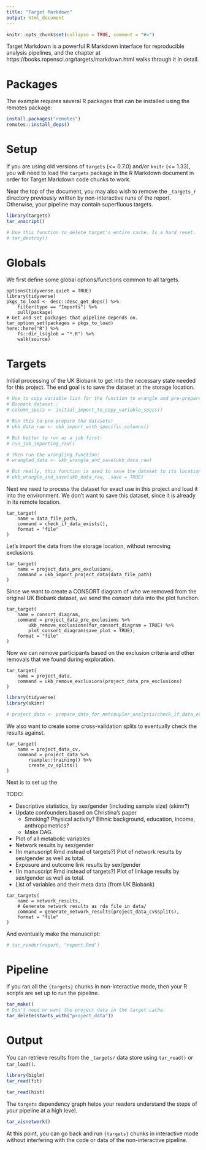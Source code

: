```yaml
---
title: "Target Markdown"
output: html_document
---
```


```r
knitr::opts_chunk$set(collapse = TRUE, comment = "#>")
```

Target Markdown is a powerful R Markdown interface for reproducible analysis
pipelines, and the chapter at https://books.ropensci.org/targets/markdown.html
walks through it in detail. 

# Packages

The example requires several R packages that can be installed using the remotes package:

```r
install.packages("remotes")
remotes::install_deps()
```

# Setup

If you are using old versions of `targets` (<= 0.7.0) and/or `knitr` (<= 1.33),
you will need to load the `targets` package in the R Markdown document in order
for Target Markdown code chunks to work.

Near the top of the document, you may also wish to remove the `_targets_r`
directory previously written by non-interactive runs of the report. Otherwise,
your pipeline may contain superfluous targets.

```r
library(targets)
tar_unscript()

# Use this function to delete target's entire cache. Is a hard reset.
# tar_destroy()
```

# Globals

We first define some global options/functions common to all targets.

```targets
options(tidyverse.quiet = TRUE)
library(tidyverse)
pkgs_to_load <- desc::desc_get_deps() %>% 
    filter(type == "Imports") %>% 
    pull(package)
# Get and set packages that pipeline depends on.
tar_option_set(packages = pkgs_to_load)
here::here("R") %>% 
    fs::dir_ls(glob = "*.R") %>% 
    walk(source)
```

# Targets

Initial processing of the UK Biobank to get into the necessary state needed for
this project. The end goal is to save the dataset at the storage location.

```r
# Use to copy variable list for the function to wrangle and pre-prepare the UK
# Biobank dataset.:
# column_specs <- initial_import_to_copy_variable_specs()

# Run this to pre-prepare the datasets:
# ukb_data_raw <- ukb_import_with_specific_columns()

# But better to run as a job first:
# run_job_importing_raw()

# Then run the wrangling function:
# wrangled_data <- ukb_wrangle_and_save(ukb_data_raw)

# But really, this function is used to save the dataset to its location:
# ukb_wrangle_and_save(ukb_data_raw, .save = TRUE)
```

Next we need to process the dataset for exact use in this project and load it into
the environment. We don't want to save this dataset, since it is already in its
remote location.

```targets
tar_target(
    name = data_file_path,
    command = check_if_data_exists(),
    format = "file"
)
```

Let's import the data from the storage location, without removing exclusions.

```targets
tar_target(
    name = project_data_pre_exclusions, 
    command = ukb_import_project_data(data_file_path)
)
```

Since we want to create a CONSORT diagram of who we removed from the original
UK Biobank dataset, we send the consort data into the plot function.

```targets
tar_target(
    name = consort_diagram,
    command = project_data_pre_exclusions %>%
        ukb_remove_exclusions(for_consort_diagram = TRUE) %>%
        plot_consort_diagram(save_plot = TRUE),
    format = "file"
)
```

Now we can remove participants based on the exclusion criteria and other removals
that we found during exploration.

```targets
tar_target(
    name = project_data,
    command = ukb_remove_exclusions(project_data_pre_exclusions)
)
```


```r
library(tidyverse)
library(skimr)

# project_data <- prepare_data_for_netcoupler_analysis(check_if_data_exists())
```

We also want to create some cross-validation splits to eventually check the
results against.

```targets
tar_target(
    name = project_data_cv, 
    command = project_data %>% 
        rsample::training() %>% 
        create_cv_splits()
)
```

Next is to set up the 

TODO:

- Descriptive statistics, by sex/gender (including sample size) (skimr?)
- Update confounders based on Christina's paper
    - Smoking? Physical activity? Ethnic background, education, income, anthropometrics?
    - Make DAG.
- Plot of all metabolic variables
- Network results by sex/gender
- (In manuscript Rmd instead of targets?) Plot of network results by sex/gender
as well as total.
- Exposure and outcome link results by sex/gender
- (In manuscript Rmd instead of targets?) Plot of linkage results by sex/gender
as well as total.
- List of variables and their meta data (from UK Biobank)

```targets
tar_targets(
    name = network_results,
    # Generate network results as rda file in data/
    command = generate_network_results(project_data_cv$splits),
    format = "file"
)
```

And eventually make the manuscript:

```r
# tar_render(report, "report.Rmd")
```

# Pipeline

If you ran all the `{targets}` chunks in non-interactive mode, then your R scripts are set up to run the pipeline.

```r
tar_make()
# Don't need or want the project data in the target cache.
tar_delete(starts_with("project_data"))
```

# Output

You can retrieve results from the `_targets/` data store using `tar_read()` or `tar_load()`.

```r
library(biglm)
tar_read(fit)
```

```r
tar_read(hist)
```

The `targets` dependency graph helps your readers understand the steps of your pipeline at a high level.

```r
tar_visnetwork()
```

At this point, you can go back and run `{targets}` chunks in interactive mode without interfering with the code or data of the non-interactive pipeline.
